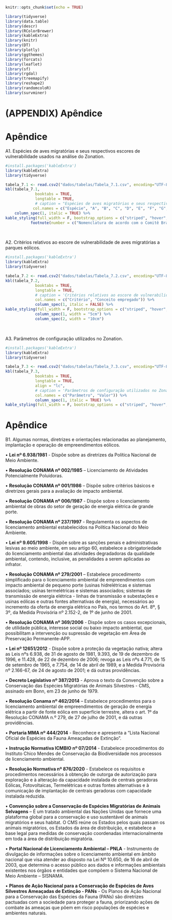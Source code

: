 <style> {
    margin: auto;
}
</style>

```r
knitr::opts_chunk$set(echo = TRUE)
```

```r

library(tidyverse)
library(data.table)
library(descr)
library(RColorBrewer)
library(kableExtra)
library(knitr)
library(DT)
library(plotly)
library(ggthemes)
library(forcats)
library(leaflet)
library(sf)
library(rgdal)
library(treemapify)
library(reshape2)
library(randomcoloR)
library(survminer)
```

# (APPENDIX) Apêndice {- #Apendice}

\pagestyle{headings}

# Apêndice

A1. Espécies de aves migratórias e seus respectivos escores de vulnerabilidade usados na análise do Zonation.

```r

#install.packages('kableExtra')
library(kableExtra)
library(tidyverse)

tabela_7.1 <- read.csv2("dados/tabelas/Tabela_7.1.csv", encoding="UTF-8")
kbl(tabela_7.1,
             booktabs = TRUE,
             longtable = TRUE,
             # caption = "Espécies de aves migratórias e seus respectivos escores de vulnerabilidade usados na análise do Zonation.*",
            col.names = c("Espécie", "A", "B", "C", "D", "E", "F", "G", "H")) %>%
    column_spec(1, italic = TRUE) %>% 
kable_styling(full_width = F, bootstrap_options = c("striped", "hover", "condensed", "responsive"), latex_options = c("repeat_header"), repeat_header_text = "\\textit{(continuação)}") %>% 
           footnote(number = c("Nomenclatura de acordo com o Comitê Brasileiro de Registros Ornitológicos - CBRO (Pacheco et al. 2021).", "A = Reprodução exclusiva no Brasil; B = Flocking; C = Voo noturno ou crepuscular; D =	Planador; E = Alta sensibilidade aos impactos das estruturas de apoio, exceto colisão; F = Massa corporal média (0,25 qdo >300g); G =	categoria de ameaça; H = PESO FINAL"), threeparttable=T)

```


<br>

\newpage

A2. Critérios relativos ao escore de vulnerabilidade de aves migratórias a parques eólicos.  


```r

#install.packages('kableExtra')
library(kableExtra)
library(tidyverse)

tabela_7.2 <- read.csv2("dados/tabelas/Tabela_7.2.csv", encoding="UTF-8")
kbl(tabela_7.2,
             booktabs = TRUE,
             longtable = TRUE,
             # caption = 'Critérios relativos ao escore de vulnerabilidade de aves migratórias a parques eólicos.',
             col.names = c("Critério", "Conceito empregado")) %>%
             column_spec(1, italic = FALSE) %>% 
kable_styling(full_width = F, bootstrap_options = c("striped", "hover", "condensed", "responsive")) %>% 
             column_spec(1, width = "5cm") %>% 
             column_spec(2, width = "10cm")

```


<br>

A3.  Parâmetros de configuração utilizados no Zonation.  


```r

#install.packages('kableExtra')
library(kableExtra)
library(tidyverse)

tabela_7.3 <- read.csv2("dados/tabelas/Tabela_7.3.csv", encoding="UTF-8")
kbl(tabela_7.3,
             booktabs = TRUE,
             longtable = TRUE,
             align = "lc",
             # caption = 'Parâmetros de configuração utilizados no Zonation.',
             col.names = c("Parâmetro", "Valor")) %>%
             column_spec(1, italic = TRUE) %>% 
kable_styling(full_width = F, bootstrap_options = c("striped", "hover", "condensed", "responsive"))

```


# Apêndice

B1. Algumas normas, diretrizes e orientações relacionadas ao planejamento, implantação e operação de empreendimentos eólicos.  


•	**Lei nº 6.938/1981** - Dispõe sobre as diretrizes da Política Nacional de Meio Ambiente.  

•	**Resolução CONAMA nº 002/1985** – Licenciamento de Atividades Potencialmente Poluidoras.  

•	**Resolução CONAMA nº 001/1986** – Dispõe sobre critérios básicos e diretrizes gerais para a avaliação de impacto ambiental.  

•	**Resolução CONAMA nº 006/1987** - Dispõe sobre o licenciamento ambiental de obras do setor de geração de energia elétrica de grande porte.  

•	**Resolução CONAMA nº 237/1997** - Regulamenta os aspectos de licenciamento ambiental estabelecidos na Política Nacional do Meio Ambiente.  

•	**Lei nº 9.605/1998** - Dispõe sobre as sanções penais e administrativas lesivas ao meio ambiente, em seu artigo 60, estabelece a obrigatoriedade do licenciamento ambiental das atividades degradadoras da qualidade ambiental, contendo, inclusive, as penalidades a serem aplicadas ao infrator.  

•	**Resolução CONAMA nº 279/2001** – Estabelece procedimento simplificado para o licenciamento ambiental de empreendimentos com impacto ambiental de pequeno porte (usinas hidrelétricas e sistemas associados; usinas termelétricas e sistemas associados; sistemas de transmissão de energia elétrica - linhas de transmissão e subestações e usinas eólicas e outras fontes alternativas de energia), necessários ao incremento da oferta de energia elétrica no País, nos termos do Art. 8º, § 3º, da Medida Provisória nº 2.152-2, de 1º de junho de 2001.  

•	**Resolução CONAMA nº 369/2006** - Dispõe sobre os casos excepcionais, de utilidade pública, interesse social ou baixo impacto ambiental, que possibilitam a intervenção ou supressão de vegetação em Área de Preservação Permanente-APP.  

•	**Lei nº 12651/2012** - Dispõe sobre a proteção da vegetação nativa; altera as Leis nºs 6.938, de 31 de agosto de 1981, 9.393, de 19 de dezembro de 1996, e 11.428, de 22 de dezembro de 2006; revoga as Leis nºs 4.771, de 15 de setembro de 1965, e 7.754, de 14 de abril de 1989, e a Medida Provisória nº 2.166-67, de 24 de agosto de 2001; e dá outras providências.  

•	**Decreto Legislativo nº 387/2013** - Aprova o texto da Convenção sobre a Conservação das Espécies Migratórias de Animais Silvestres - CMS, assinado em Bonn, em 23 de junho de 1979.  

•	**Resolução Conama nº 462/2014** – Estabelece procedimentos para o licenciamento ambiental de empreendimentos de geração de energia elétrica a partir de fonte eólica em superfície terrestre, altera o art. 1º da Resolução CONAMA n.º 279, de 27 de julho de 2001, e dá outras providências.  

•	**Portaria MMA nº 444/2014** - Reconhece e apresenta a “Lista Nacional Oficial de Espécies da Fauna Ameaçadas de Extinção”.  

•	**Instrução Normativa ICMBIO nº 07/2014** - Estabelece procedimentos do Instituto Chico Mendes de Conservação da Biodiversidade nos processos de licenciamento ambiental.  

•	**Resolução Normativa nº 876/2020** - Estabelece os requisitos e procedimentos necessários à obtenção de outorga de autorização para exploração e à alteração da capacidade instalada de centrais geradoras Eólicas, Fotovoltaicas, Termelétricas e outras fontes alternativas e à comunicação de implantação de centrais geradoras com capacidade instalada reduzida.  

•	**Convenção sobre a Conservação de Espécies Migratórias de Animais Selvagens** – É um tratado ambiental das Nações Unidas que fornece uma plataforma global para a conservação e uso sustentável de animais migratórios e seus habitat. O CMS reúne os Estados pelos quais passam os animais migratórios, os Estados da área de distribuição, e estabelece a base legal para medidas de conservação coordenadas internacionalmente em toda a área de distribuição migratória.  

•	**Portal Nacional de Licenciamento Ambiental – PNLA** - Instrumento de divulgação de informações sobre o licenciamento ambiental em âmbito nacional que visa atender ao disposto na Lei Nº 10.650, de 16 de abril de 2003, que determina o acesso público aos dados e informações ambientais existentes nos órgãos e entidades que compõem o Sistema Nacional de Meio Ambiente – SISNAMA.  

•	**Planos de Ação Nacional para a Conservação de Espécies de Aves Silvestres Ameaçadas de Extinção - PANs** - Os Planos de Ação Nacional para a Conservação das Espécies da Fauna (PANs) são diretrizes pactuadas com a sociedade para proteger a fauna, priorizando ações de combate às ameaças que põem em risco populações de espécies e ambientes naturais.  

